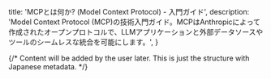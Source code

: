 
  title: 'MCPとは何か? (Model Context Protocol) - 入門ガイド',
  description:
    'Model Context Protocol (MCP)の技術入門ガイド。MCPはAnthropicによって作成されたオープンプロトコルで、LLMアプリケーションと外部データソースやツールのシームレスな統合を可能にします。',
}


{/* 
  Content will be added by the user later.
  This is just the structure with Japanese metadata.
*/}
